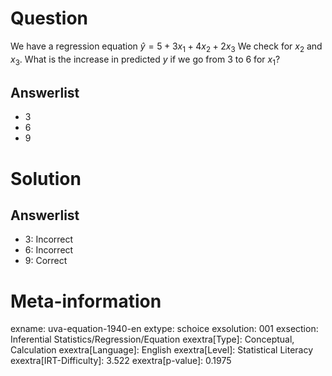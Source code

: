 Question
========

We have a regression equation $\hat{y} = 5 + 3x_{1} +
4x_{2} + 2x_{3}$ We check for *x*~2~ and *x*~3~. What is the increase in predicted *y* if we go from 3 to 6 for *x*~1~?

Answerlist
----------

* 3
* 6
* 9

Solution
========

Answerlist
----------

* 3: Incorrect
* 6: Incorrect
* 9: Correct

Meta-information
================
exname: uva-equation-1940-en
extype: schoice
exsolution: 001
exsection: Inferential Statistics/Regression/Equation
exextra[Type]: Conceptual, Calculation
exextra[Language]: English
exextra[Level]: Statistical Literacy
exextra[IRT-Difficulty]: 3.522
exextra[p-value]: 0.1975
